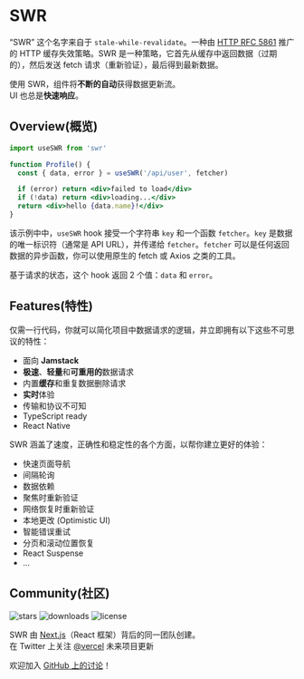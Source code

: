 
# SWR

<Features/>

“SWR” 这个名字来自于 `stale-while-revalidate`。一种由 [HTTP RFC 5861](https://tools.ietf.org/html/rfc5861) 推广的 HTTP 缓存失效策略。SWR 是一种策略，它首先从缓存中返回数据（过期的），然后发送 fetch 请求（重新验证），最后得到最新数据。

<Callout emoji="✅">
  使用 SWR，组件将<strong>不断的</strong><strong>自动</strong>获得数据更新流。
  <br/>
  UI 也总是<strong>快速响应</strong>。
</Callout>

## Overview(概览)

```jsx
import useSWR from 'swr'

function Profile() {
  const { data, error } = useSWR('/api/user', fetcher)

  if (error) return <div>failed to load</div>
  if (!data) return <div>loading...</div>
  return <div>hello {data.name}!</div>
}
```

该示例中中，`useSWR` hook 接受一个字符串 `key` 和一个函数 `fetcher`。`key` 是数据的唯一标识符（通常是 API URL），并传递给 `fetcher`。`fetcher` 可以是任何返回数据的异步函数，你可以使用原生的 fetch 或 Axios 之类的工具。

基于请求的状态，这个 hook 返回 2 个值：`data` 和 `error`。

## Features(特性)

仅需一行代码，你就可以简化项目中数据请求的逻辑，并立即拥有以下这些不可思议的特性：

- 面向 **Jamstack**
- **极速**、**轻量**和**可重用的**数据请求
- 内置**缓存**和重复数据删除请求
- **实时**体验
- 传输和协议不可知
- TypeScript ready
- React Native

SWR 涵盖了速度，正确性和稳定性的各个方面，以帮你建立更好的体验：
- 快速页面导航
- 间隔轮询
- 数据依赖
- 聚焦时重新验证
- 网络恢复时重新验证
- 本地更改 (Optimistic UI)
- 智能错误重试
- 分页和滚动位置恢复
- React Suspense
- ...

## Community(社区)

<p className="flex h-6">
  <img alt="stars" src="https://badgen.net/github/stars/vercel/swr" className="inline-block mr-2"/>
  <img alt="downloads" src="https://badgen.net/npm/dt/swr" className="inline-block mr-2"/>
  <img alt="license" src="https://badgen.net/npm/license/swr" className="inline-block mr-2"/>
</p>

SWR 由 [Next.js](https://nextjs.org)（React 框架）背后的同一团队创建。  
在 Twitter 上关注 [@vercel](https://twitter.com/vercel) 未来项目更新

欢迎加入 [GitHub 上的讨论](https://github.com/vercel/swr/discussions)！
